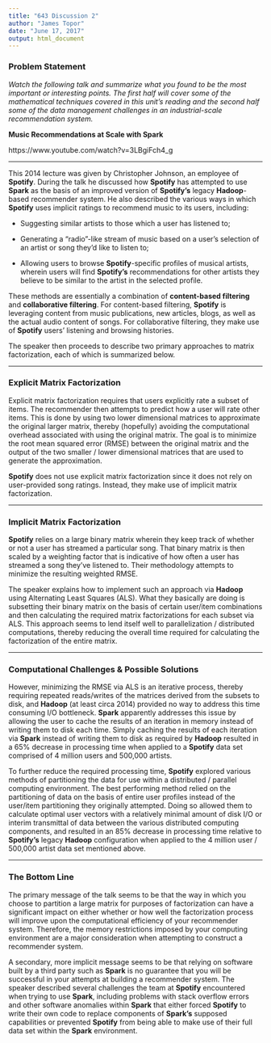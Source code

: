 ```yaml
---
title: "643 Discussion 2"
author: "James Topor"
date: "June 17, 2017"
output: html_document
---
```


### Problem Statement

*Watch the following talk and summarize what you found to be the most important or interesting points. The first half will cover some of the mathematical techniques covered in this unit's reading and the second half some of the data management challenges in an industrial-scale recommendation system.*

__Music Recommendations at Scale with Spark__

https://www.youtube.com/watch?v=3LBgiFch4_g

_____

This 2014 lecture was given by Christopher Johnson, an employee of __Spotify__. During the talk he discussed how __Spotify__ has attempted to use __Spark__ as the basis of an improved version of __Spotify's__ legacy __Hadoop__-based recommender system. He also described the various ways in which __Spotify__ uses implicit ratings to recommend music to its users, including:

- Suggesting similar artists to those which a user has listened to;

- Generating a "radio"-like stream of music based on a user's selection of an artist or song they'd like to listen to;

- Allowing users to browse __Spotify__-specific profiles of musical artists, wherein users will find __Spotify's__ recommendations for other artists they believe to be similar to the artist in the selected profile.

These methods are essentially a combination of __content-based filtering__ and __collaborative filtering__. For content-based filtering, __Spotify__ is leveraging content from music publications, new articles, blogs, as well as the actual audio content of songs. For collaborative filtering, they make use of __Spotify__ users' listening and browsing histories.

The speaker then proceeds to describe two primary approaches to matrix factorization, each of which is summarized below.

_____

### Explicit Matrix Factorization

Explicit matrix factorization requires that users explicitly rate a subset of items. The recommender then attempts to predict how a user will rate other items. This is done by using two lower dimensional matrices to approximate the original larger matrix, thereby (hopefully) avoiding the computational overhead associated with using the original matrix. The goal is to minimize the root mean squared error (RMSE) between the original matrix and the output of the two smaller / lower dimensional matrices that are used to generate the approximation. 

__Spotify__ does not use explicit matrix factorization since it does not rely on user-provided song ratings. Instead, they make use of implicit matrix factorization.

_____

### Implicit Matrix Factorization

__Spotify__ relies on a large binary matrix wherein they keep track of whether or not a user has streamed a particular song. That binary matrix is then scaled by a weighting factor that is indicative of how often a user has streamed a song they've listened to. Their methodology attempts to minimize the resulting weighted RMSE.

The speaker explains how to implement such an approach via __Hadoop__ using Alternating Least Squares (ALS). What they basically are doing is subsetting their binary matrix on the basis of certain user/item combinations and then calculating the required matrix factorizations for each subset via ALS. This approach seems to lend itself well to parallelization / distributed computations, thereby reducing the overall time required for calculating the factorization of the entire matrix.

_____

### Computational Challenges & Possible Solutions

However, minimizing the RMSE via ALS is an iterative process, thereby requiring repeated reads/writes of the matrices derived from the subsets to disk, and __Hadoop__ (at least circa 2014) provided no way to address this time consuming I/O bottleneck. __Spark__ apparently addresses this issue by allowing the user to cache the results of an iteration in memory instead of writing them to disk each time. Simply caching the results of each iteration via __Spark__ instead of writing them to disk as required by __Hadoop__ resulted in a 65% decrease in processing time when applied to a __Spotify__ data set comprised of 4 million users and 500,000 artists.

To further reduce the required processing time, __Spotify__ explored various methods of partitioning the data for use within a distributed / parallel computing environment. The best performing method relied on the partitioning of data on the basis of entire user profiles instead of the user/item partitioning they originally attempted. Doing so allowed them to calculate optimal user vectors with a relatively minimal amount of disk I/O or interim transmittal of data between the various distributed computing components, and resulted in an 85% decrease in processing time relative to __Spotify's__ legacy __Hadoop__ configuration when applied to the 4 million user / 500,000 artist data set mentioned above.

_____

### The Bottom Line

The primary message of the talk seems to be that the way in which you choose to partition a large matrix for purposes of factorization can have a significant impact on either whether or how well the factorization process will improve upon the computational efficiency of your recommender system. Therefore, the memory restrictions imposed by your computing environment are a major consideration when attempting to construct a recommender system.

A secondary, more implicit message seems to be that relying on software built by a third party such as __Spark__ is no guarantee that you will be successful in your attempts at building a recommender system. The speaker described several challenges the team at __Spotify__ encountered when trying to use __Spark__, including problems with stack overflow errors and other software anomalies within __Spark__ that either forced __Spotify__ to write their own code to replace components of __Spark's__ supposed capabilities or prevented __Spotify__ from being able to make use of their full data set within the __Spark__ environment.

